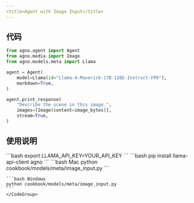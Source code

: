 ```yaml
---
<title>Agent with Image Input</title>
---
```

## 代码

```python cookbook/models/meta/image_input.py
from agno.agent import Agent
from agno.media import Image
from agno.models.meta import Llama

agent = Agent(
    model=Llama(id="Llama-4-Maverick-17B-128E-Instruct-FP8"),
    markdown=True,
)

agent.print_response(
    "Describe the scene in this image.",
    images=[Image(content=image_bytes)],
    stream=True,
)
```

## 使用说明

<Steps>
  <Snippet file="create-venv-step.mdx" />

  <Step title="设置您的 LLAMA API 密钥">
    ```bash
    export LLAMA_API_KEY=YOUR_API_KEY
    ```
  </Step>

  <Step title="安装库">
    ```bash
    pip install llama-api-client agno
    ```
  </Step>

  <Step title="运行智能体">
    <CodeGroup>
    ```bash Mac
    python cookbook/models/meta/image_input.py
    ```

    ```bash Windows
    python cookbook/models/meta/image_input.py
    ```
    </CodeGroup>
  </Step>
</Steps>
